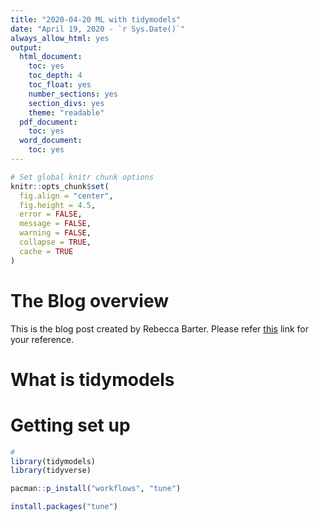 ```yaml
---
title: "2020-04-20 ML with tidymodels"
date: "April 19, 2020 - `r Sys.Date()`"
always_allow_html: yes
output:
  html_document:
    toc: yes
    toc_depth: 4
    toc_float: yes
    number_sections: yes
    section_divs: yes
    theme: "readable"
  pdf_document:
    toc: yes
  word_document:
    toc: yes
---
```


```r
# Set global knitr chunk options
knitr::opts_chunk$set(
  fig.align = "center",
  fig.height = 4.5,
  error = FALSE,
  message = FALSE, 
  warning = FALSE, 
  collapse = TRUE,
  cache = TRUE
)
```

# The Blog overview

This is the blog post created by Rebecca Barter. Please refer [this](http://www.rebeccabarter.com/blog/2020-03-25_machine_learning/) link for your reference. 

# What is tidymodels
# Getting set up

```r
# 
library(tidymodels)
library(tidyverse)

pacman::p_install("workflows", "tune")

install.packages("tune")
```



